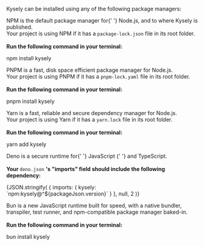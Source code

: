 
Kysely can be installed using any of the following package managers:

<Tabs queryString="package-manager">
  <TabItem value="npm" label="NPM" default>
    <p>
      <Link to="https://npmjs.com">NPM</Link> is the default package manager for{' '}
      <Link to="https://nodejs.org">Node.js</Link>, and to where Kysely is
      published.
      <br />
      Your project is using NPM if it has a <code>package-lock.json</code> file
      in its root folder.
      <br />
      <br />
      <strong>Run the following command in your terminal:</strong>
    </p>
    <CodeBlock language="bash" title="terminal">
      npm install kysely
    </CodeBlock>
  </TabItem>
  <TabItem value="pnpm" label="PNPM">
    <p>
      <Link to="https://pnpm.io">PNPM</Link> is a fast, disk space efficient
      package manager for <Link to="https://nodejs.org">Node.js</Link>.
      <br />
      Your project is using PNPM if it has a <code>pnpm-lock.yaml</code> file in
      its root folder.
      <br />
      <br />
      <strong>Run the following command in your terminal:</strong>
    </p>
    <CodeBlock language="bash" title="terminal">
      pnpm install kysely
    </CodeBlock>
  </TabItem>
  <TabItem value="yarn" label="Yarn">
    <p>
      <Link to="https://yarnpkg.com">Yarn</Link> is a fast, reliable and secure
      dependency manager for <Link to="https://nodejs.org">Node.js</Link>.
      <br />
      Your project is using Yarn if it has a <code>yarn.lock</code> file in its
      root folder.
      <br />
      <br />
      <strong>Run the following command in your terminal:</strong>
    </p>
    <CodeBlock language="bash" title="terminal">
      yarn add kysely
    </CodeBlock>
  </TabItem>
  <TabItem value="deno" label="Deno">
    <p>
      <Link to="https://deno.com/runtime">Deno</Link> is a secure runtime for{' '}
      <Link to="https://developer.mozilla.org/en-US/docs/Web/JavaScript">
        JavaScript
      </Link>{' '}
      and <Link to="https://www.typescriptlang.org">TypeScript</Link>.
      <br />
      <br />
      <strong>Your </strong>
      <code>deno.json</code>
      <strong>
        's "imports" field should include the following dependency:
      </strong>
    </p>
    <CodeBlock language="json" title="deno.json">
      {JSON.stringify(
        { imports: { kysely: `npm:kysely@^${packageJson.version}` } },
        null,
        2
      )}
    </CodeBlock>
  </TabItem>
  <TabItem value="bun" label="Bun">
    <p>
      <Link to="https://bun.sh">Bun</Link> is a new JavaScript runtime built for
      speed, with a native bundler, transpiler, test runner, and npm-compatible
      package manager baked-in.
      <br />
      <br />
      <strong>Run the following command in your terminal:</strong>
    </p>
    <CodeBlock language="bash" title="terminal">
      bun install kysely
    </CodeBlock>
  </TabItem>
</Tabs>
